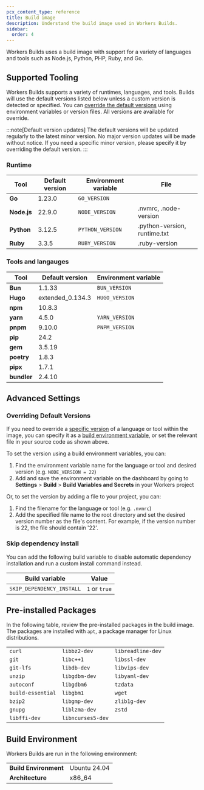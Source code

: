 ```yaml
---
pcx_content_type: reference
title: Build image
description: Understand the build image used in Workers Builds.
sidebar:
  order: 4
---
```


Workers Builds uses a build image with support for a variety of languages and tools such as Node.js, Python, PHP, Ruby, and Go.

## Supported Tooling

Workers Builds supports a variety of runtimes, languages, and tools. Builds will use the default versions listed below unless a custom version is detected or specified. You can [override the default versions](/workers/ci-cd/builds/build-image/#overriding-default-versions) using environment variables or version files. All versions are available for override.

:::note[Default version updates]
The default versions will be updated regularly to the latest minor version. No major version updates will be made without notice. If you need a specific minor version, please specify it by overriding the default version.
:::

### Runtime

| Tool        | Default version | Environment variable | File                         |
| ----------- | --------------- | -------------------- | ---------------------------- |
| **Go**      | 1.23.0          | `GO_VERSION`         |                              |
| **Node.js** | 22.9.0          | `NODE_VERSION`       | .nvmrc, .node-version        |
| **Python**  | 3.12.5          | `PYTHON_VERSION`     | .python-version, runtime.txt |
| **Ruby**    | 3.3.5           | `RUBY_VERSION`       | .ruby-version                |

### Tools and langauges

| Tool        | Default version  | Environment variable |
| ----------- | ---------------- | -------------------- |
| **Bun**     | 1.1.33           | `BUN_VERSION`        |
| **Hugo**    | extended_0.134.3 | `HUGO_VERSION`       |
| **npm**     | 10.8.3           |                      |
| **yarn**    | 4.5.0            | `YARN_VERSION`       |
| **pnpm**    | 9.10.0           | `PNPM_VERSION`       |
| **pip**     | 24.2             |                      |
| **gem**     | 3.5.19           |                      |
| **poetry**  | 1.8.3            |                      |
| **pipx**    | 1.7.1            |                      |
| **bundler** | 2.4.10           |                      |

## Advanced Settings

### Overriding Default Versions

If you need to override a [specific version](/workers/ci-cd/builds/build-image/#overriding-default-versions) of a language or tool within the image, you can specify it as a [build environment variable](/workers/ci-cd/builds/configuration/#build-settings), or set the relevant file in your source code as shown above.

To set the version using a build environment variables, you can:

1. Find the environment variable name for the language or tool and desired version (e.g. `NODE_VERSION = 22`)
2. Add and save the environment variable on the dashboard by going to **Settings** > **Build** > **Build Variables and Secrets** in your Workers project

Or, to set the version by adding a file to your project, you can:

1. Find the filename for the language or tool (e.g. `.nvmrc`)
2. Add the specified file name to the root directory and set the desired version number as the file's content. For example, if the version number is 22, the file should contain '22'.

### Skip dependency install

You can add the following build variable to disable automatic dependency installation and run a custom install command instead.

| Build variable            | Value         |
| ------------------------- | ------------- |
| `SKIP_DEPENDENCY_INSTALL` | `1` or `true` |

## Pre-installed Packages

In the following table, review the pre-installed packages in the build image. The packages are installed with `apt`, a package manager for Linux distributions.

|                   |                   |                   |
| ----------------- | ----------------- | ----------------- |
| `curl`            | `libbz2-dev`      | `libreadline-dev` |
| `git`             | `libc++1`         | `libssl-dev`      |
| `git-lfs`         | `libdb-dev`       | `libvips-dev`     |
| `unzip`           | `libgdbm-dev`     | `libyaml-dev`     |
| `autoconf`        | `libgdbm6`        | `tzdata`          |
| `build-essential` | `libgbm1`         | `wget`            |
| `bzip2`           | `libgmp-dev`      | `zlib1g-dev`      |
| `gnupg`           | `liblzma-dev`     | `zstd`            |
| `libffi-dev`      | `libncurses5-dev` |                   |

## Build Environment

Workers Builds are run in the following environment:

|                       |              |
| --------------------- | ------------ |
| **Build Environment** | Ubuntu 24.04 |
| **Architecture**      | x86_64       |
